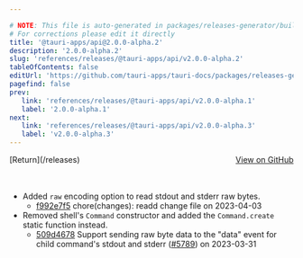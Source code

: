 ```yaml
---

# NOTE: This file is auto-generated in packages/releases-generator/build.ts
# For corrections please edit it directly
title: '@tauri-apps/api@2.0.0-alpha.2'
description: '2.0.0-alpha.2'
slug: 'references/releases/@tauri-apps/api/v2.0.0-alpha.2'
tableOfContents: false
editUrl: 'https://github.com/tauri-apps/tauri-docs/packages/releases-generator/build.ts'
pagefind: false
prev:
   link: 'references/releases/@tauri-apps/api/v2.0.0-alpha.1'
   label: '2.0.0-alpha.1'
next:
   link: 'references/releases/@tauri-apps/api/v2.0.0-alpha.3'
   label: 'v2.0.0-alpha.3'
---
```


			

<ReleaseSidebar slug="references/releases/@tauri-apps/api"  packageName="@tauri-apps/api" />

<div style="margin-bottom:3rem; display: flex; justify-content: space-between; align-items: center"><span>[Return](/releases)</span><span><a href="https://github.com/tauri-apps/tauri/releases/tag/@tauri-apps/api-v2.0.0-alpha.2">View on GitHub</a></span></div>

- Added `raw` encoding option to read stdout and stderr raw bytes.
  - [f992e7f5](https://www.github.com/tauri-apps/tauri/commit/f992e7f58bf975c654a3daf36780b31a32bac064) chore(changes): readd change file on 2023-04-03
- Removed shell&#39;s `Command` constructor and added the `Command.create` static function instead.
  - [509d4678](https://www.github.com/tauri-apps/tauri/commit/509d4678b12816c1dd08a9a5efa71ba556d91c27) Support sending raw byte data to the &quot;data&quot; event for child command&#39;s stdout and stderr ([#5789](https://www.github.com/tauri-apps/tauri/pull/5789)) on 2023-03-31

